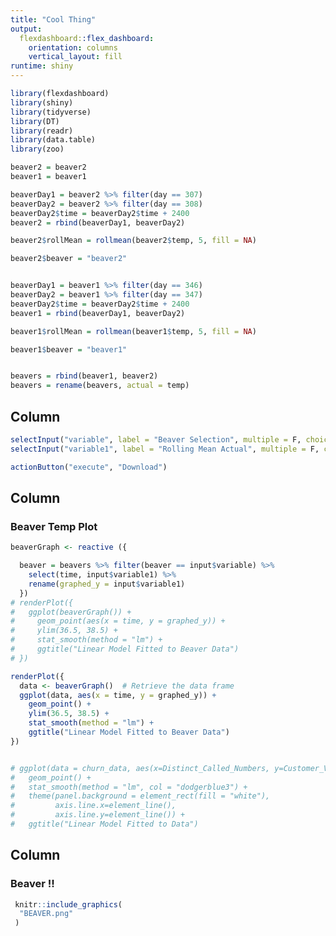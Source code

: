 ```yaml
---
title: "Cool Thing"
output: 
  flexdashboard::flex_dashboard:
    orientation: columns
    vertical_layout: fill
runtime: shiny
---
```


```r
library(flexdashboard)
library(shiny)
library(tidyverse)
library(DT)
library(readr)
library(data.table)
library(zoo)
```


```r
beaver2 = beaver2
beaver1 = beaver1

beaverDay1 = beaver2 %>% filter(day == 307)
beaverDay2 = beaver2 %>% filter(day == 308) 
beaverDay2$time = beaverDay2$time + 2400
beaver2 = rbind(beaverDay1, beaverDay2) 

beaver2$rollMean = rollmean(beaver2$temp, 5, fill = NA)

beaver2$beaver = "beaver2"


beaverDay1 = beaver1 %>% filter(day == 346)
beaverDay2 = beaver1 %>% filter(day == 347) 
beaverDay2$time = beaverDay2$time + 2400
beaver1 = rbind(beaverDay1, beaverDay2)

beaver1$rollMean = rollmean(beaver1$temp, 5, fill = NA)

beaver1$beaver = "beaver1"


beavers = rbind(beaver1, beaver2)
beavers = rename(beavers, actual = temp)
```

Column {data-width=50}
-----------------------------------------------------------------------
```r
selectInput("variable", label = "Beaver Selection", multiple = F, choices = c("beaver1", "beaver2"), selected = "beaver2")
selectInput("variable1", label = "Rolling Mean Actual", multiple = F, choices = c("rollMean", "actual"), selected = "beaver2")

actionButton("execute", "Download")
```


Column {data-width=650}
-----------------------------------------------------------------------

### Beaver Temp Plot

```r

beaverGraph <- reactive ({

  beaver = beavers %>% filter(beaver == input$variable) %>%  
    select(time, input$variable1) %>% 
    rename(graphed_y = input$variable1)
  }) 
# renderPlot({
#   ggplot(beaverGraph()) +
#     geom_point(aes(x = time, y = graphed_y)) + 
#     ylim(36.5, 38.5) +
#     stat_smooth(method = "lm") + 
#     ggtitle("Linear Model Fitted to Beaver Data")
# })

renderPlot({
  data <- beaverGraph()  # Retrieve the data frame
  ggplot(data, aes(x = time, y = graphed_y)) +
    geom_point() + 
    ylim(36.5, 38.5) +
    stat_smooth(method = "lm") + 
    ggtitle("Linear Model Fitted to Beaver Data")
})


# ggplot(data = churn_data, aes(x=Distinct_Called_Numbers, y=Customer_Value)) +
#   geom_point() +
#   stat_smooth(method = "lm", col = "dodgerblue3") +
#   theme(panel.background = element_rect(fill = "white"),
#         axis.line.x=element_line(),
#         axis.line.y=element_line()) +
#   ggtitle("Linear Model Fitted to Data") 

```


Column {data-width=500}
-----------------------------------------------------------------------

### Beaver !!

```r
 knitr::include_graphics(
  "BEAVER.png"
 )


```
